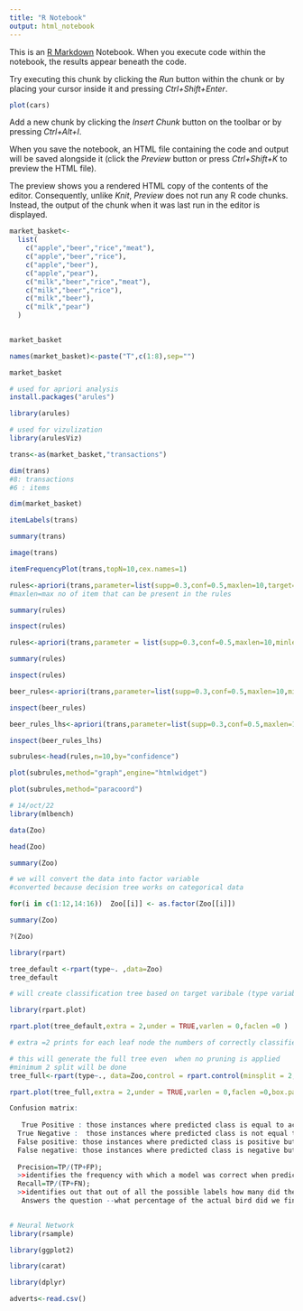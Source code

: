 ---
title: "R Notebook"
output: html_notebook
---

This is an [R Markdown](http://rmarkdown.rstudio.com) Notebook. When you execute code within the notebook, the results appear beneath the code. 

Try executing this chunk by clicking the *Run* button within the chunk or by placing your cursor inside it and pressing *Ctrl+Shift+Enter*. 

```{r}
plot(cars)
```

Add a new chunk by clicking the *Insert Chunk* button on the toolbar or by pressing *Ctrl+Alt+I*.

When you save the notebook, an HTML file containing the code and output will be saved alongside it (click the *Preview* button or press *Ctrl+Shift+K* to preview the HTML file).

The preview shows you a rendered HTML copy of the contents of the editor. Consequently, unlike *Knit*, *Preview* does not run any R code chunks. Instead, the output of the chunk when it was last run in the editor is displayed.




```{r}
market_basket<-
  list(
    c("apple","beer","rice","meat"),
    c("apple","beer","rice"),
    c("apple","beer"),
    c("apple","pear"),
    c("milk","beer","rice","meat"),
    c("milk","beer","rice"),
    c("milk","beer"),
    c("milk","pear")
  )
  
```
```{r}
market_basket
```
```{r}
names(market_basket)<-paste("T",c(1:8),sep="")

```

```{r}
market_basket
```

```{r}
# used for apriori analysis
install.packages("arules")
```

```{r}
library(arules)
```
```{r}
# used for vizulization
library(arulesViz)
```

```{r}
trans<-as(market_basket,"transactions")
```

```{r}
dim(trans)
#8: transactions
#6 : items
```

```{r}
dim(market_basket)
```
```{r}
itemLabels(trans)
```
```{r}
summary(trans)
```
```{r}
image(trans)
```
```{r}
itemFrequencyPlot(trans,topN=10,cex.names=1)
```
```{r}
rules<-apriori(trans,parameter=list(supp=0.3,conf=0.5,maxlen=10,target="rules"))
#maxlen=max no of item that can be present in the rules
```
```{r}
summary(rules)
```
```{r}
inspect(rules)
```
```{r}
rules<-apriori(trans,parameter = list(supp=0.3,conf=0.5,maxlen=10,minlen=2,target="rules"))
```
```{r}
summary(rules)
```
```{r}
inspect(rules)
```
```{r}
beer_rules<-apriori(trans,parameter=list(supp=0.3,conf=0.5,maxlen=10,minlen=2),appearance=list(default="lhs",rhs="beer"))
```
```{r}
inspect(beer_rules)
```
```{r}
beer_rules_lhs<-apriori(trans,parameter=list(supp=0.3,conf=0.5,maxlen=10,minlen=2),appearance=list(lhs="beer",default="rhs"))
```
```{r}
inspect(beer_rules_lhs)
```
```{r}
subrules<-head(rules,n=10,by="confidence")
```
```{r}
plot(subrules,method="graph",engine="htmlwidget")
```

```{r}
plot(subrules,method="paracoord")
```
```{r}
# 14/oct/22
library(mlbench)

```

```{r}
data(Zoo)
```
```{r}
head(Zoo)
```
```{r}
summary(Zoo)
```
```{r}
# we will convert the data into factor variable
#converted because decision tree works on categorical data 

for(i in c(1:12,14:16))  Zoo[[i]] <- as.factor(Zoo[[i]])
```
```{r}
summary(Zoo)
```
```{r}
?(Zoo)
```

```{r}
library(rpart)
```

```{r}
tree_default <-rpart(type~. ,data=Zoo)
tree_default

# will create classification tree based on target varibale (type variable).
```

```{r}
library(rpart.plot)

```
```{r}
rpart.plot(tree_default,extra = 2,under = TRUE,varlen = 0,faclen =0 )

# extra =2 prints for each leaf node the numbers of correctly classified objects from data and the total number of projects from data, and the total number of the object from the training data following into that node
```

```{r}
# this will generate the full tree even  when no pruning is applied 
#minimum 2 split will be done 
tree_full<-rpart(type~., data=Zoo,control = rpart.control(minsplit = 2,cp=0))
```

```{r}
rpart.plot(tree_full,extra = 2,under = TRUE,varlen = 0,faclen =0,box.palette = 0)
```

```{r}
Confusion matrix:
  
   True Positive : those instances where predicted class is equal to actual class 
  True Negative :  those instances where predicted class is not equal to actual class
  False positive: those instances where predicted class is positive but actually the instances are                         negative 
  False negative: those instances where predicted class is negative but actually the instances are     positive.
  
  Precision=TP/(TP+FP);
  >>identifies the frequency with which a model was correct when predicting the positive class
  Recall=TP/(TP+FN);
  >>identifies out that out of all the possible labels how many did the model correctly identified.
   Answers the question --what percentage of the actual bird did we find?
  
```

```{r}
# Neural Network
library(rsample)
```
```{r}
library(ggplot2)
```

```{r}
library(carat)
```

```{r}
library(dplyr)
```

```{r}
adverts<-read.csv()
```

